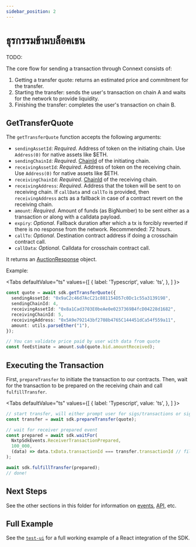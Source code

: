 ```yaml
---
sidebar_position: 2
---
```


# ธุรกรรมข้ามบล็อคเชน

TODO:

The core flow for sending a transaction through Connext consists of:

1. Getting a transfer quote: returns an estimated price and commitment for the transfer.
2. Starting the transfer: sends the user's transaction on chain A and waits for the network to provide liquidity.
3. Finishing the transfer: completes the user's transaction on chain B.

## GetTransferQuote

The `getTransferQuote` function accepts the following arguments:

- `sendingAssetId`: _Required_. Address of token on the initiating chain. Use `Address(0)` for native assets like $ETH.
- `sendingChainId`: _Required_. [ChainId](https://chainid.network/) of the initiating chain.
- `receivingAssetId`: _Required_. Address of token on the receiving chain. Use `Address(0)` for native assets like $ETH.
- `receivingChainId`: _Required_. [ChainId](https://chainid.network/) of the receiving chain.
- `receivingAddress`: _Required_. Address that the token will be sent to on receiving chain. If `callData` and `callTo` is provided, then `receivingAddress` acts as a fallback in case of a contract revert on the receiving chain.
- `amount`: _Required_. Amount of funds (as BigNumber) to be sent either as a transaction or along with a calldata payload.
- `expiry`: _Optional_. Fallback duration after which a tx is forcibly reverted if there is no response from the network. Recommended: 72 hours.
- `callTo`: _Optional_. Destination contract address if doing a crosschain contract call.
- `callData`: _Optional_. Calldata for crosschain contract call.

It returns an [AuctionResponse](https://github.com/connext/nxtp/blob/c4-68/packages/utils/src/messaging.ts#L259) object.

Example:

<Tabs
  defaultValue="ts"
  values={[
    { label: 'Typescript', value: 'ts', },
  ]
}>
<TabItem value="ts">

```ts
const quote = await sdk.getTransferQuote({
  sendingAssetId: "0x9aC2c46d7AcC21c881154D57c0Dc1c55a3139198",
  sendingChainId: 4,
  receivingAssetId: "0x8a1Cad3703E0beAe0e0237369B4fcD04228d1682",
  receivingChainId: 5,
  receivingAddress: "0x5A9e792143bf2708b4765C144451dCa54f559a11",
  amount: utils.parseEther("1"),
});

// You can validate price paid by user with data from quote
const feeEstimate = amount.sub(quote.bid.amountReceived);
```

</TabItem>
</Tabs>

## Executing the Transaction

First, `prepareTransfer` to initiate the transaction to our contracts. Then, wait for the transaction to be prepared on the receiving chain and call `fulfillTransfer`.

<Tabs
  defaultValue="ts"
  values={[
    { label: 'Typescript', value: 'ts', },
  ]
}>
<TabItem value="ts">

```ts
// start transfer, will either prompt user for sigs/transactions or sign with unlocked account
const transfer = await sdk.prepareTransfer(quote);

// wait for receiver prepared event
const prepared = await sdk.waitFor(
  NxtpSdkEvents.ReceiverTransactionPrepared,
  100_000,
  (data) => data.txData.transactionId === transfer.transactionId // filter function
);

await sdk.fulfillTransfer(prepared);
// done!
```

</TabItem>
</Tabs>

## Next Steps

See the other sections in this folder for information on [events](./events), [API](./api-reference), etc.

## Full Example

See the [`test-ui`](https://github.com/connext/nxtp/tree/main/packages/test-ui) for a full working example of a React integration of the SDK.
